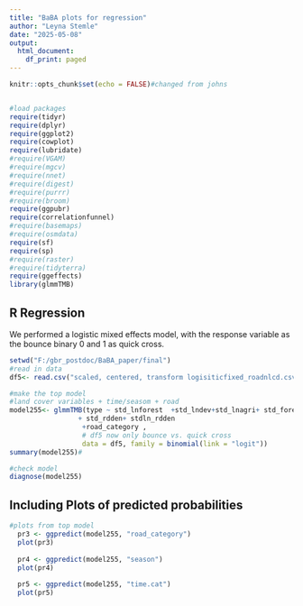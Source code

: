 ---
title: "BaBA plots for regression"
author: "Leyna Stemle"
date: "2025-05-08"
output:
  html_document:
    df_print: paged
---

```{r setup, include=FALSE}
knitr::opts_chunk$set(echo = FALSE)#changed from johns


#load packages
require(tidyr)
require(dplyr)
require(ggplot2)
require(cowplot)
require(lubridate)
#require(VGAM)
#require(mgcv)
#require(nnet)
#require(digest)
#require(purrr)
#require(broom)
require(ggpubr)
require(correlationfunnel)
#require(basemaps)
#require(osmdata)
require(sf)
require(sp)
#require(raster)
#require(tidyterra)
require(ggeffects)
library(glmmTMB)
```

## R Regression
We performed a logistic mixed effects model, with the response variable as the bounce binary 0 and 1 as quick cross.


```{r glmmtmb}
setwd("F:/gbr_postdoc/BaBA_paper/final")
#read in data
df5<- read.csv("scaled, centered, transform logisiticfixed_roadnlcd.csv")

#make the top model
#land cover variables + time/seasom + road
model255<- glmmTMB(type ~ std_lnforest  +std_lndev+std_lnagri+ std_forest +std_agri+std_dev+(1 |site) + (1|AnimalID)+season+time.cat
                 + std_rdden+ stdln_rdden
                  +road_category ,
                  # df5 now only bounce vs. quick cross                 
                  data = df5, family = binomial(link = "logit"))
summary(model255)#

#check model
diagnose(model255)

```

## Including Plots of predicted probabilities 



```{r "variables x crossings-logistic", echo=FALSE}

#plots from top model
  pr3 <- ggpredict(model255, "road_category")
  plot(pr3)
  
  pr4 <- ggpredict(model255, "season")
  plot(pr4)
  
  pr5 <- ggpredict(model255, "time.cat")
  plot(pr5)
  
```


